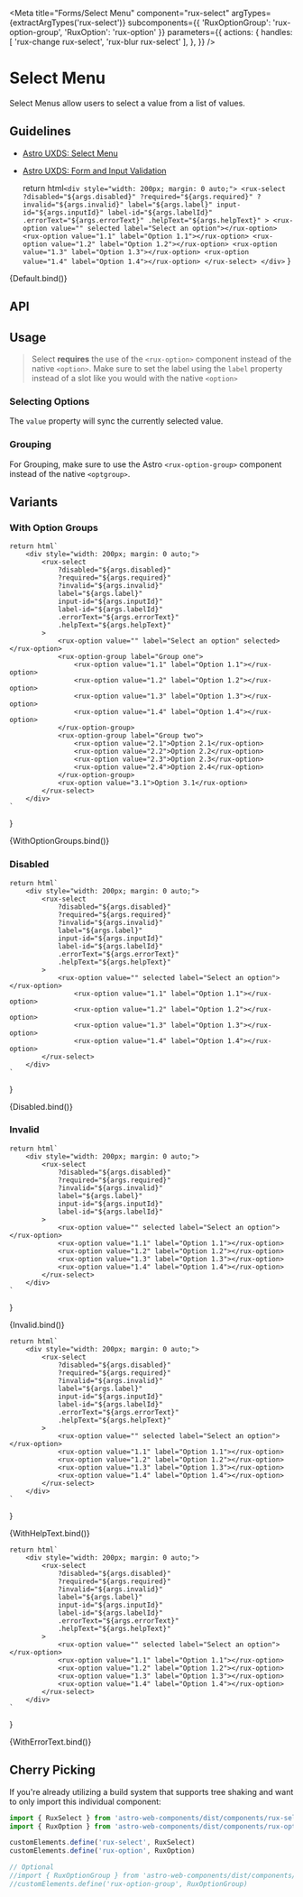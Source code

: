 
<Meta
    title="Forms/Select Menu"
    component="rux-select"
    argTypes={extractArgTypes('rux-select')}
    subcomponents={{ 'RuxOptionGroup': 'rux-option-group', 'RuxOption': 'rux-option' }}
    parameters={{
        actions: {
            handles: [
            'rux-change rux-select', 'rux-blur rux-select'
            ],
        },
    }}
/>

# Select Menu

Select Menus allow users to select a value from a list of values.

## Guidelines

-   [Astro UXDS: Select Menu](https://astrouxds.com/components/select/)
-   [Astro UXDS: Form and Input Validation](https://www.astrouxds.com/ui-components/validation)

    return html`
        <div style="width: 200px; margin: 0 auto;">
            <rux-select
                ?disabled="${args.disabled}"
                ?required="${args.required}"
                ?invalid="${args.invalid}"
                label="${args.label}"
                input-id="${args.inputId}"
                label-id="${args.labelId}"
                .errorText="${args.errorText}"
                .helpText="${args.helpText}"
            >
                <rux-option value="" selected label="Select an option"></rux-option>
                <rux-option value="1.1" label="Option 1.1"></rux-option>
                <rux-option value="1.2" label="Option 1.2"></rux-option>
                <rux-option value="1.3" label="Option 1.3"></rux-option>
                <rux-option value="1.4" label="Option 1.4"></rux-option>
            </rux-select>
        </div>
    `
}

<Canvas>
    <Story
        args={{
            label: "Select Menu",
            inputId: 1,
            labelId: 1
        }}
        name="Select Menu"
    >
        {Default.bind()}
    </Story>
</Canvas>

## API
<ArgsTable of="rux-select" />

## Usage

> Select **requires** the use of the `<rux-option>` component instead of the native `<option>`. Make sure to set the label using the `label` property instead of a slot like you would with the native `<option>`

### Selecting Options
The `value` property will sync the currently selected value.

### Grouping
For Grouping, make sure to use the Astro `<rux-option-group>` component instead of the native `<optgroup>`.

## Variants

### With Option Groups
    return html`
        <div style="width: 200px; margin: 0 auto;">
            <rux-select
                ?disabled="${args.disabled}"
                ?required="${args.required}"
                ?invalid="${args.invalid}"
                label="${args.label}"
                input-id="${args.inputId}"
                label-id="${args.labelId}"
                .errorText="${args.errorText}"
                .helpText="${args.helpText}"
            >
                <rux-option value="" label="Select an option" selected></rux-option>
                <rux-option-group label="Group one">
                    <rux-option value="1.1" label="Option 1.1"></rux-option>
                    <rux-option value="1.2" label="Option 1.2"></rux-option>
                    <rux-option value="1.3" label="Option 1.3"></rux-option>
                    <rux-option value="1.4" label="Option 1.4"></rux-option>
                </rux-option-group>
                <rux-option-group label="Group two">
                    <rux-option value="2.1">Option 2.1</rux-option>
                    <rux-option value="2.2">Option 2.2</rux-option>
                    <rux-option value="2.3">Option 2.3</rux-option>
                    <rux-option value="2.4">Option 2.4</rux-option>
                </rux-option-group>
                <rux-option value="3.1">Option 3.1</rux-option>
            </rux-select>
        </div>
    `
}

<Canvas>
    <Story
        args={{
            label: "With option groups",
            inputId: 1,
            labelId: 1
        }}
        name="With Option Groups"
    >
        {WithOptionGroups.bind()}
    </Story>
</Canvas>

### Disabled
    return html`
        <div style="width: 200px; margin: 0 auto;">
            <rux-select
                ?disabled="${args.disabled}"
                ?required="${args.required}"
                ?invalid="${args.invalid}"
                label="${args.label}"
                input-id="${args.inputId}"
                label-id="${args.labelId}"
                .errorText="${args.errorText}"
                .helpText="${args.helpText}"
            >
                <rux-option value="" selected label="Select an option"></rux-option>
                    <rux-option value="1.1" label="Option 1.1"></rux-option>
                    <rux-option value="1.2" label="Option 1.2"></rux-option>
                    <rux-option value="1.3" label="Option 1.3"></rux-option>
                    <rux-option value="1.4" label="Option 1.4"></rux-option>
            </rux-select>
        </div>
    `
}

<Canvas>
    <Story
        args={{
            label: "Disabled Select Menu",
            disabled: true,
            inputId: 1,
            labelId: 1
        }}
        name="Disabled"
    >
        {Disabled.bind()}
    </Story>
</Canvas>

### Invalid
    return html`
        <div style="width: 200px; margin: 0 auto;">
            <rux-select
                ?disabled="${args.disabled}"
                ?required="${args.required}"
                ?invalid="${args.invalid}"
                label="${args.label}"
                input-id="${args.inputId}"
                label-id="${args.labelId}"
            >
                <rux-option value="" selected label="Select an option"></rux-option>
                <rux-option value="1.1" label="Option 1.1"></rux-option>
                <rux-option value="1.2" label="Option 1.2"></rux-option>
                <rux-option value="1.3" label="Option 1.3"></rux-option>
                <rux-option value="1.4" label="Option 1.4"></rux-option>
            </rux-select>
        </div>
    `
}

<Canvas>
    <Story
        args={{
            label: "Invalid Select Menu",
            invalid: true,
            inputId: 1,
            labelId: 1
        }}
        name="Invalid"
    >
        {Invalid.bind()}
    </Story>
</Canvas>

    return html`
        <div style="width: 200px; margin: 0 auto;">
            <rux-select
                ?disabled="${args.disabled}"
                ?required="${args.required}"
                ?invalid="${args.invalid}"
                label="${args.label}"
                input-id="${args.inputId}"
                label-id="${args.labelId}"
                .errorText="${args.errorText}"
                .helpText="${args.helpText}"
            >
                <rux-option value="" selected label="Select an option"></rux-option>
                <rux-option value="1.1" label="Option 1.1"></rux-option>
                <rux-option value="1.2" label="Option 1.2"></rux-option>
                <rux-option value="1.3" label="Option 1.3"></rux-option>
                <rux-option value="1.4" label="Option 1.4"></rux-option>
            </rux-select>
        </div>
    `
}

<Canvas>
    <Story
        args={{
            label: "Select menu",
            inputId: 1,
            labelId: 1,
            helpText: 'Help text'
        }}
        name="With Help Text"
    >
        {WithHelpText.bind()}
    </Story>
</Canvas>

    return html`
        <div style="width: 200px; margin: 0 auto;">
            <rux-select
                ?disabled="${args.disabled}"
                ?required="${args.required}"
                ?invalid="${args.invalid}"
                label="${args.label}"
                input-id="${args.inputId}"
                label-id="${args.labelId}"
                .errorText="${args.errorText}"
                .helpText="${args.helpText}"
            >
                <rux-option value="" selected label="Select an option"></rux-option>
                <rux-option value="1.1" label="Option 1.1"></rux-option>
                <rux-option value="1.2" label="Option 1.2"></rux-option>
                <rux-option value="1.3" label="Option 1.3"></rux-option>
                <rux-option value="1.4" label="Option 1.4"></rux-option>
            </rux-select>
        </div>
    `
}

<Canvas>
    <Story
        args={{
            label: "Select menu",
            inputId: 1,
            labelId: 1,
            errorText: 'Error text'
        }}
        name="With Error Text"
    >
        {WithErrorText.bind()}
    </Story>
</Canvas>

## Cherry Picking

If you're already utilizing a build system that supports tree shaking and want to only import this individual component:

```js
import { RuxSelect } from 'astro-web-components/dist/components/rux-select'
import { RuxOption } from 'astro-web-components/dist/components/rux-option'

customElements.define('rux-select', RuxSelect)
customElements.define('rux-option', RuxOption)

// Optional
//import { RuxOptionGroup } from 'astro-web-components/dist/components/rux-option-group'
//customElements.define('rux-option-group', RuxOptionGroup)

```
